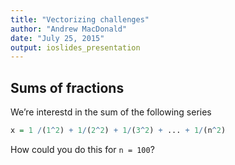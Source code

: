 ```yaml
---
title: "Vectorizing challenges"
author: "Andrew MacDonald"
date: "July 25, 2015"
output: ioslides_presentation
---
```


## Sums of fractions

We're interestd in the sum of the following series
```r
x = 1 /(1^2) + 1/(2^2) + 1/(3^2) + ... + 1/(n^2)
```
How could you do this for `n = 100`?


